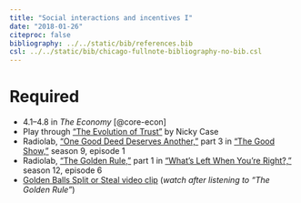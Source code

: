 ```yaml
---
title: "Social interactions and incentives I"
date: "2018-01-26"
citeproc: false
bibliography: ../../static/bib/references.bib
csl: ../../static/bib/chicago-fullnote-bibliography-no-bib.csl
---
```


# Required

- <i class="fa fa-book" aria-hidden="true"></i> 4.1–4.8 in *The Economy* [@core-econ]
- <i class="fa fa-trophy" aria-hidden="true"></i> Play through ["The Evolution of Trust"](http://ncase.me/trust/) by Nicky Case
- <i class="fa fa-podcast" aria-hidden="true"></i> Radiolab, ["One Good Deed Deserves Another,"](http://www.radiolab.org/story/104010-one-good-deed-deserves-another/) part 3 in ["The Good Show,"](http://www.radiolab.org/story/103951-the-good-show/) season 9, episode 1
- <i class="fa fa-podcast" aria-hidden="true"></i> Radiolab, ["The Golden Rule,"](http://www.radiolab.org/story/golden-rule/) part 1 in ["What's Left When You're Right?,"](http://www.radiolab.org/story/whats-left-when-youre-right/) season 12, episode 6
- <i class="fa fa-youtube" aria-hidden="true"></i> [Golden Balls Split or Steal video clip](https://www.youtube.com/watch?v=S0qjK3TWZE8) (*watch after listening to "The Golden Rule"*)
